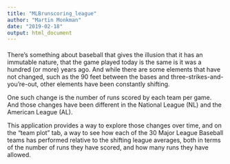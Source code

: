 ```yaml
---
title: "MLBrunscoring_league"
author: "Martin Monkman"
date: "2019-02-18"
output: html_document
---
```


#### 

There's something about baseball that gives the illusion that it has an immutable nature, that the game played today is the same is it was a hundred (or more) years ago. And while there are some elements that have not changed, such as the 90 feet between the bases and three-strikes-and-you're-out, other elements have been constantly shifting. 

One such change is the number of runs scored by each team per game. And those changes have been different in the National League (NL) and the American League (AL).

This application provides a way to explore those changes over time, and on the "team plot" tab, a way to see how each of the 30 Major League Baseball teams has performed relative to the shifting league averages, both in terms of the number of runs they have scored, and how many runs they have allowed.
